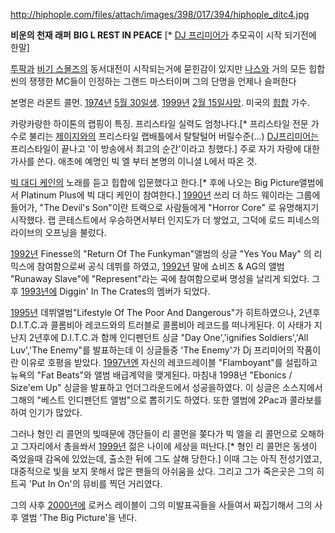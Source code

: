 http://hiphople.com/files/attach/images/398/017/394/hiphople_ditc4.jpg

'''비운의 천재 래퍼'''
'''BIG L REST IN PEACE''' [* [[DJ 프리미어]]가 추모곡이 시작 되기전에 한말]

[[투팍]]과 [[비기 스몰즈]]의 동서대전이 시작되는거에 묻힌감이 있지만 [[나스]]와 거의 모든 힙합씬의 쟁쟁한 MC들이 인정하는 그랜드 마스터이며 그의 단명을 언제나 슬퍼한다

본명은 라몬트 콜먼. [[1974년]] [[5월 30일]]생. [[1999년]] [[2월 15일]]사망. 미국의 [[힙합]] 가수.

카랑카랑한 하이톤의 랩핑이 특징. 프리스타일 실력도 엄청나다.[* 프리스타일 전문 가수로 불리는 [[제이지]]와의 프리스타일 랩배틀에서 탈탈털어 버릴수준(...) [[DJ프리미어]]는 프리스타일이 끝나고 '이 방송에서 최고의 순간'이라고 칭했다.] 주로 자기 자랑에 대한 가사를 쓴다. 애초에 예명인 빅 엘 부터 본명의 이니셜 L에서 따온 것.

[[빅 대디 케인]]의 노래를 듣고 힙합에 입문했다고 한다.[* 후에 나오는 Big Picture앨범에서 Platinum Plus에 빅 대디 케인이 참여한다.] [[1990년]] 쓰리 더 하드 웨이라는 그룹에 들어가, "The Devil's Son"이란 트랙으로 사람들에게 "Horror Core" 로 유명해지기 시작했다. 랩 콘테스트에서 우승하면서부터 인지도가 더 쌓었고, 그덕에 로드 피네스의 라이브의 오프닝을 불렀다.

[[1992년]] Finesse의 "Return Of The Funkyman"앨범의 싱글 "Yes You May" 의 리믹스에 참여함으로써 공식 데뷔를 하였고, [[1992년]] 말에 쇼비즈 & AG의 앨범 "Runaway Slave"에 "Represent"라는 곡에 참여함으로써 명성을 날리게 되었다. 그 후 [[1993년]]에 Diggin' In The Crates의 멤버가 되었다.

[[1995년]] 데뷔앨범"Lifestyle Of The Poor And Dangerous"가 히트하였으나, 2년후 D.I.T.C.과 콜롬비아 레코드와의 트러블로 콜롬비아 레코드를 떠나게된다.  이 사태가 지난지 2년후에 D.I.T.C.과 함께 인디펜던트 싱글 "Day One','ignifies Soldiers','All Luv','The Enemy"를 발표하는데 이 싱글들중 'The Enemy'가 Dj 프리미어의 작품이란 이유로 호평을 받았다. [[1997년]]엔 자신의 레코드레이블 "Flamboyant"를 설립하고 뉴욕의 "Fat Beats"와 앨범 배급계약을 맺게된다. 마침내 1998년 "Ebonics / Size'em Up" 싱글을 발표하고 언더그라운드에서 성공을하였다. 이 싱글은 소스지에서 그해의 "베스트 인디펜던트 앨범"으로 뽑히기도 하였다. 또한 앨범에 2Pac과 콜라보를 하여 인기가 많았다. 

그러나 형인 리 콜먼의 빚때문에 갱단들이 리 콜먼을 쫒다가 빅 엘을 리 콜먼으로 오해하고 그자리에서 총을쏴서 [[1999년]] 젊은 나이에 세상을 떠난다.[* 형인 리 콜먼은 동생이 죽었을때 감옥에 있었는데, 출소한 뒤에 그도 살해 당한다.] 이때 그는 아직 전성기였고, 대중적으로 빛을 보지 못해서 많은 팬들의 아쉬움을 샀다. 그리고 그가 죽은곳은 그의 히트곡 'Put In On'의 뮤비를 찍던 거리였다.

그의 사후 [[2000년]]에 로커스 레이블이 그의 미발표곡들을 사들여서 짜집기해서 그의 사후 앨범 'The Big Picture'을 낸다.
